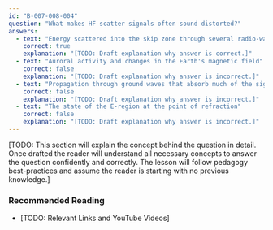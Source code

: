 ```yaml
---
id: "B-007-008-004"
question: "What makes HF scatter signals often sound distorted?"
answers:
  - text: "Energy scattered into the skip zone through several radio-wave paths"
    correct: true
    explanation: "[TODO: Draft explanation why answer is correct.]"
  - text: "Auroral activity and changes in the Earth's magnetic field"
    correct: false
    explanation: "[TODO: Draft explanation why answer is incorrect.]"
  - text: "Propagation through ground waves that absorb much of the signal"
    correct: false
    explanation: "[TODO: Draft explanation why answer is incorrect.]"
  - text: "The state of the E-region at the point of refraction"
    correct: false
    explanation: "[TODO: Draft explanation why answer is incorrect.]"
---
```


[TODO: This section will explain the concept behind the question in detail. Once drafted the reader will understand all necessary concepts to answer the question confidently and correctly. The lesson will follow pedagogy best-practices and assume the reader is starting with no previous knowledge.]

### Recommended Reading

- [TODO: Relevant Links and YouTube Videos]
